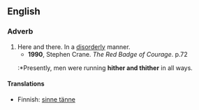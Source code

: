 ==English==

===Adverb===
{{en-adv|pos=[[hither]] and [[thither]]|-}}

#Here and there. In a [[disorderly]] manner.
#*'''1990''', Stephen Crane. ''The Red Badge of Courage''. p.72
#:*Presently, men were running '''hither and thither''' in all ways.


====Translations====
{{top}}
*Finnish: [[sinne tänne]]
{{bottom}}